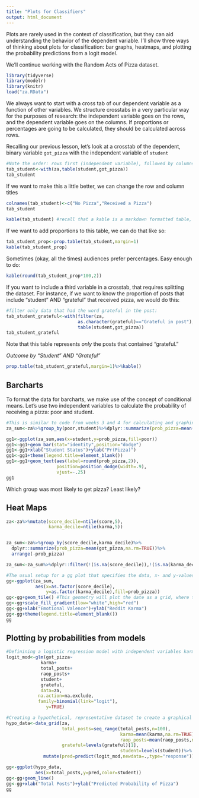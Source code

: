 ```yaml
---
title: "Plots for Classifiers"
output: html_document
---
```


Plots are rarely used in the context of classification, but they can aid understanding the behavior of the dependent variable. I'll show three ways of thinking about plots for classification: bar graphs, heatmaps, and plotting the probability predictions from a logit model.


We'll continue working with the Random Acts of Pizza dataset. 

```r
library(tidyverse)
library(modelr)
library(knitr)
load("za.RData")
```

We always want to start with a cross tab of our dependent variable as a function of other variables. We structure crosstabs in a very particular way for the purposes of research: the independent variable goes on the rows, and the dependent variable goes on the columns. If proportions or percentages are going to be calculated, they should be calculated across rows. 

Recalling our previous lesson, let's look at a crosstab of the dependent, binary variable `got_pizza` with the independent variable of `student`

```r
#Note the order: rows first (independent variable), followed by columns (dependent variable).
tab_student<-with(za,table(student,got_pizza))
tab_student
```

If we want to make this a little better, we can change the row and column titles

```r
colnames(tab_student)<-c("No Pizza","Received a Pizza")
tab_student

kable(tab_student) #recall that a kable is a markdown formatted table, and particularly recommended for use in reports
```

If we want to add proportions to this table, we can do that like so:
```r
tab_student_prop<-prop.table(tab_student,margin=1)
kable(tab_student_prop)
```

Sometimes (okay, all the times) audiences prefer percentages. Easy enough to do:
```r
kable(round(tab_student_prop*100,2))
```

If you want to include a third variable in a crosstab, that requires splitting the dataset. For instance, if we want to know the proportion of posts that include "student" AND "grateful" that received pizza, we would do this:

```r
#filter only data that had the word grateful in the post:
tab_student_grateful<-with(filter(za,
                           as.character(grateful)=="Grateful in post"),
                           table(student,got_pizza))
tab_student_grateful
```
Note that this table represents *only* the posts that contained "grateful."

*Outcome by "Student" AND "Grateful"*
```r
prop.table(tab_student_grateful,margin=1)%>%kable()
```


## Barcharts

To format the data for barcharts, we make use of the concept of conditional means. Let's use two independent variables to calculate the probability of receiving a pizza: poor and student. 

```r
#This is similar to code from weeks 3 and 4 for calculating and graphing conditional means
za_sum<-za%>%group_by(poor,student)%>%dplyr::summarize(prob_pizza=mean(got_pizza,na.rm=TRUE))

gg1<-ggplot(za_sum,aes(x=student,y=prob_pizza,fill=poor))
gg1<-gg1+geom_bar(stat="identity",position="dodge")
gg1<-gg1+xlab("Student Status")+ylab("Pr(Pizza)")
gg1<-gg1+theme(legend.title=element_blank())
gg1<-gg1+geom_text(aes(label=round(prob_pizza,2)),
                   position=position_dodge(width=.9),
                   vjust=-.25)
gg1
```
Which group was most likely to get pizza? Least likely?

## Heat Maps

```r
za<-za%>%mutate(score_decile=ntile(score,5),
                karma_decile=ntile(karma,5))


za_sum<-za%>%group_by(score_decile,karma_decile)%>%
  dplyr::summarize(prob_pizza=mean(got_pizza,na.rm=TRUE))%>%
  arrange(-prob_pizza)

za_sum<-za_sum%>%dplyr::filter(!(is.na(score_decile)),!(is.na(karma_decile)))

#The usual setup for a gg plot that specifies the data, x- and y-values, and the fill aesthetics
gg<-ggplot(za_sum,
           aes(x=as.factor(score_decile),
               y=as.factor(karma_decile),fill=prob_pizza))
gg<-gg+geom_tile() #This geometry will plot the date as a grid, where the color of each cell corresponds to the likelihood of getting pizza
gg<-gg+scale_fill_gradient(low="white",high="red")
gg<-gg+xlab("Emotional Valence")+ylab("Reddit Karma")
gg<-gg+theme(legend.title=element_blank())
gg

```


## Plotting by probabilities from models
```r
#Definining a logistic regression model with independent variables karma, total posts, RAOP posts, student, and grateful
logit_mod<-glm(got_pizza~
             karma+
             total_posts+
             raop_posts+
             student+
             grateful,
             data=za,
            na.action=na.exclude,
            family=binomial(link="logit"),
               y=TRUE)

```



```r
#Creating a hypothetical, representative dataset to create a graphical representation of the model
hypo_data<-data_grid(za, 
                     total_posts=seq_range(total_posts,n=100),
                                           karma=mean(karma,na.rm=TRUE),
                                           raop_posts=mean(raop_posts,na.rm=TRUE),
                     grateful=levels(grateful)[1],
                                           student=levels(student))%>%
              mutate(pred=predict(logit_mod,newdata=.,type="response"))

gg<-ggplot(hypo_data,
           aes(x=total_posts,y=pred,color=student))
gg<-gg+geom_line()
gg<-gg+xlab("Total Posts")+ylab("Predicted Probability of Pizza")
gg
```

